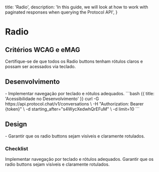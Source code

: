
  title: 'Radio',
  description:
    'In this guide, we will look at how to work with paginated responses when querying the Protocol API',
}

# Radio

## Critérios WCAG e eMAG
<Properties fullWidth>
  <Property name="WCAG 1.3.1 / eMAG Diretriz 6" type="Rótulos claros e navegabilidade por teclado">
    Certifique-se de que todos os Radio buttons tenham rótulos claros e possam ser acessados via teclado.
  </Property>
</Properties>


## Desenvolvimento
<Row>
  <Col>
    - Implementar navegação por teclado e rótulos adequados.
  </Col>
  <Col>
    ```bash {{ title: 'Acessibilidade no Desenvolvimento' }}
    curl -G https://api.protocol.chat/v1/conversations \
      -H "Authorization: Bearer {token}" \
      -d starting_after="s4WycXedwhQrEFuM" \
      -d limit=10
    ```
  </Col>
</Row>

## Design
<Row>
  <Col>
  - Garantir que os radio buttons sejam visíveis e claramente rotulados.
  </Col>
  <Col>
    <ImageNote
          imageSrc="https://placehold.co/600x200.png"
          imageAlt="Acessibilidade no Design"
        />
  </Col>
</Row>

### Checklist
<Checklist>
Implementar navegação por teclado e rótulos adequados.
Garantir que os radio buttons sejam visíveis e claramente rotulados.
</Checklist>
